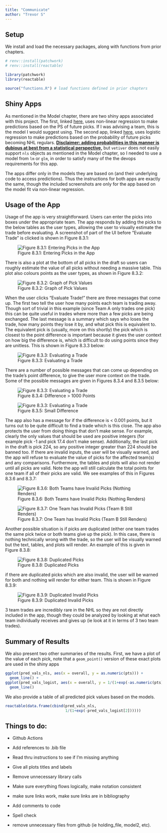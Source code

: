```yaml
---
title: "Communicate"
author: "Trevor S"
---
```


## Setup

We install and load the necessary packages, along with functions from prior chapters.

```r
# renv::install(patchwork)
# renv::install(reactable)

library(patchwork)
library(reactable)

source("functions.R") # load functions defined in prior chapters
```

## Shiny Apps

As mentioned in the Model chapter, there are two shiny apps associated with this project. The first, linked [here](https://trevsteu.shinyapps.io/nls_model_app/), uses non-linear regression to make predictions based on the PS of future picks. If I was advising a team, this is the model I would suggest using. The second app, linked [here](https://trevsteu.shinyapps.io/logist_model_app/), uses logistic regression to make predictions based on the probability of future picks becoming NHL regulars. [**Disclaimer: adding probabilities in this manner is dubious at best from a statistical perspective,**]{.underline} but `vetiver` does not easily support `nls` objects as mentioned in the Model chapter, so I needed to use a model from `lm` or `glm`, in order to satisfy many of the the devops requirements for this app.

The apps differ only in the models they are based on (and their underlying code to access predictions). Thus the instructions for both apps are exactly the same, though the included screenshots are only for the app based on the model fit via non-linear regression.

## Usage of the App

Usage of the app is very straightforward. Users can enter the picks into boxes under the appropriate team. The app responds by adding the picks to the below tables as the user types, allowing the user to visually estimate the trade before evaluating. A screenshot of part of the UI before "Evaluate Trade" is clicked is shown in Figure 8.3.1:

![Figure 8.3.1: Entering Picks in the App](images/shiny_app_1.png)

There is also a plot at the bottom of all picks in the draft so users can roughly estimate the value of all picks without needing a massive table. This plot also colours points as the user types, as shown in Figure 8.3.2:

![Figure 8.3.2: Graph of Pick Values](images/shiny_app_3.png)

When the user clicks "Evaluate Trade!" there are three messages that come up. The first two tell the user how many points each team is trading away. Though sort of trivial in this example (since Team A only trades one pick) this can be quite useful in trades where more than a few picks are being exchanged. The last message is a summary which says who loses the trade, how many points they lose it by, and what pick this is equivalent to. The equivalent pick is (usually, more on this shortly) the pick which is closest to the point difference is important because it gives the user context on how big the difference is, which is difficult to do using points since they are unitless. This is shown in Figure 8.3.3 below:

![Figure 8.3.3: Evaluating a Trade](images/shiny_app_2.png)

There are a number of possible messages that can come up depending on the trade's point difference, to give the user more context on the trade. Some of the possible messages are given in Figures 8.3.4 and 8.3.5 below:

![Figure 8.3.4: Difference \> 1000 Points](images/shiny_app_4.png){alt="Figure 8.3.3: Evaluating a Trade"}

![Figure 8.3.5: Small Difference](images/shiny_app_5.png){alt="Figure 8.3.3: Evaluating a Trade"}

The app also has a message for if the difference is \< 0.001 points, but it turns out to be quite difficult to find a trade which is this close. The app also protects the user from doing things that don't make sense. For example, clearly the only values that should be used are positive integers (for example pick -1 and pick 17.4 don't make sense). Additionally, the last pick in the draft is pick 224, so any positive integer greater than 224 should be banned too. If there are invalid inputs, the user will be visually warned, and the app will refuse to evaluate the value of picks for the affected team(s) and any comparisons. Furthermore, the tables and plots will also not render until all picks are valid. Note the app will still calculate the total points for one team if all of their picks are valid. We see examples of this in Figures 8.3.6 and 8.3.7:

![Figure 8.3.6: Both Teams have Invalid Picks (Nothing Renders)](images/shiny_app_6.png)

![Figure 8.3.7: One Team has Invalid Picks (Team B Still Renders)](images/shiny_app_7.png)

Another possible situation is if picks are duplicated (either one team trades the same pick twice or both teams give up the pick). In this case, there is nothing technically wrong with the trade, so the user will be visually warned but the text, tables, and plots will render. An example of this is given in Figure 8.3.8:

![Figure 8.3.8: Duplicated Picks](images/shiny_app_8.png)

if there are duplicated picks which are also invalid, the user will be warned for both and nothing will render for either team. This is shown in Figure 8.3.9:

![Figure 8.3.9: Duplicated Invalid Picks](images/shiny_app_9.png)

3 team trades are incredibly rare in the NHL so they are not directly included in the app, though they could be analyzed by looking at what each team individually receives and gives up (ie look at it in terms of 3 two team trades).

## Summary of Results

We also present two other summaries of the results. First, we have a plot of the value of each pick, note that a `geom_point()` version of these exact plots are used in the shiny apps

```r
ggplot(pred_vals_nls, aes(x = overall, y = as.numeric(pts))) + 
  geom_line() + 
ggplot(pred_vals_logist, aes(x = overall, y = 1/(1+exp(-as.numeric(pts))))) + 
  geom_line()
```

We also provide a table of all predicted pick values based on the models.

```r
reactable(data.frame(cbind(pred_vals_nls, 
                           1/(1+exp(-pred_vals_logist[2])))))
```

## Things to do:

-   Github Actions

-   Add references to .bib file

-   Read thru instructions to see if I'm missing anything

-   Give all plots titles and labels

-   Remove unnecessary library calls

-   Make sure everything flows logically, make notation consistent

-   make sure links work, make sure links are in bibliography

-   Add comments to code

-   Spell check

-   remove unnecessary files from github (ie holding_file, model2, etc).
